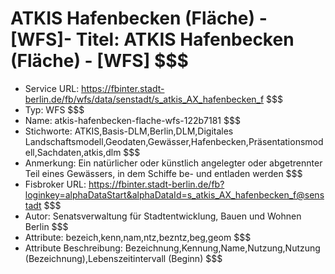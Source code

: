 # ATKIS Hafenbecken (Fläche) - [WFS]- Titel: ATKIS Hafenbecken (Fläche) - [WFS] $$$
- Service URL: https://fbinter.stadt-berlin.de/fb/wfs/data/senstadt/s_atkis_AX_hafenbecken_f $$$
- Typ: WFS $$$
- Name: atkis-hafenbecken-flache-wfs-122b7181 $$$
- Stichworte: ATKIS,Basis-DLM,Berlin,DLM,Digitales Landschaftsmodell,Geodaten,Gewässer,Hafenbecken,Präsentationsmodell,Sachdaten,atkis,dlm $$$
- Anmerkung: Ein natürlicher oder künstlich angelegter oder abgetrennter Teil eines Gewässers, in dem Schiffe be- und entladen werden $$$
- Fisbroker URL: https://fbinter.stadt-berlin.de/fb?loginkey=alphaDataStart&alphaDataId=s_atkis_AX_hafenbecken_f@senstadt $$$
- Autor: Senatsverwaltung für Stadtentwicklung, Bauen und Wohnen Berlin $$$
- Attribute: bezeich,kenn,nam,ntz,bezntz,beg,geom $$$
- Attribute Beschreibung: Bezeichnung,Kennung,Name,Nutzung,Nutzung (Bezeichnung),Lebenszeitintervall (Beginn) $$$
